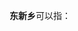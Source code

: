'''东新乡'''可以指：
{{PRC admin/disambig|36/01/21/205/000|42/09/22/202/000|51/05/25/204/000}}
{{disambig|cat=三字中国乡名消歧义}}
